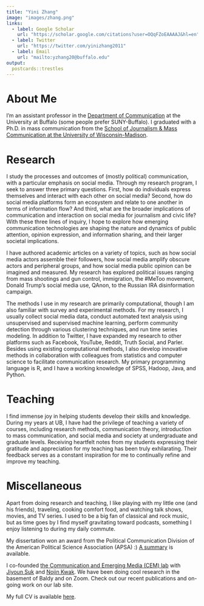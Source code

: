 ```yaml
---
title: "Yini Zhang"
image: "images/zhang.png"
links:
  - label: Google Scholar
    url: "https://scholar.google.com/citations?user=OQqFZoEAAAAJ&hl=en"
  - label: Twitter
    url: "https://twitter.com/yinizhang2011"
  - label: Email
    url: "mailto:yzhang20@buffalo.edu"
output:
  postcards::trestles
---
```


# About Me

I'm an assistant professor in the [Department of Communication](http://www.buffalo.edu/cas/communication.html) at the University at Buffalo (some people prefer SUNY-Buffalo). I graduated with a Ph.D. in mass communication from the [School of Journalism & Mass Communication at the University of Wisconsin-Madison](https://journalism.wisc.edu). 

# Research 

I study the processes and outcomes of (mostly political) communication, with a particular emphasis on social media. Through my research program, I seek to answer three primary questions. First, how do individuals express themselves and interact with each other on social media? Second, how do social media platforms form an ecosystem and relate to one another in terms of information flow? And third, what are the broader implications of communication and interaction on social media for journalism and civic life? With these three lines of inquiry, I hope to explore how emerging communication technologies are shaping the nature and dynamics of public attention, opinion expression, and information sharing, and their larger societal implications.

I have authored academic articles on a variety of topics, such as how social media actors assemble their followers, how social media amplify obscure actors and peripheral groups, and how social media public opinion can be imagined and measured. My research has explored political issues ranging from mass shootings and gun control, immigration, the #MeToo movement, Donald Trump's social media use, QAnon, to the Russian IRA disinformation campaign. 

The methods I use in my research are primarily computational, though I am also familiar with survey and experimental methods. For my research, I usually collect social media data, conduct automated text analysis using unsupervised and supervised machine learning, perform community detection through various clustering techniques, and run time series modeling. In addition to Twitter, I have expanded my research to other platforms such as Facebook, YouTube, Reddit, Truth Social, and Parler. Besides using existing computational methods, I also develop innovative methods in collaboration with colleagues from statistics and computer science to facilitate communication research. My primary programming language is R, and I have a working knowledge of SPSS, Hadoop, Java, and Python.

# Teaching

I find immense joy in helping students develop their skills and knowledge. During my years at UB, I have had the privilege of teaching a variety of courses, including research methods, communication theory, introduction to mass communication, and social media and society at undergraduate and graduate levels. Receiving heartfelt notes from my students expressing their gratitude and appreciation for my teaching has been truly exhilarating. Their feedback serves as a constant inspiration for me to continually refine and improve my teaching.

# Miscellaneous 

Apart from doing research and teaching, I like playing with my little one (and his friends), traveling, cooking comfort food, and watching talk shows, movies, and TV series. I used to be a big fan of classical and rock music, but as time goes by I find myself gravitating toward podcasts, something I enjoy listening to during my daily commute. 

My dissertation won an award from the Political Communication Division of the American Political Science Association (APSA) :) [A summary](files/A Network Approach Summary.pdf) is available.

I co-founded [the Communication and Emerging Media (CEM) lab](https://cemlab.github.io/) with [Jiyoun Suk](https://comm.uconn.edu/person/jiyoun-suk/) and [Nojin Kwak](https://scholar.google.com/citations?user=Wp2p7ksAAAAJ&hl=en). We have been doing cool research in the basement of Baldy and on Zoom. Check out our recent publications and on-going work on our lab site.

My full CV is available [here](files/ZHANG_CV_Mar23.pdf).

